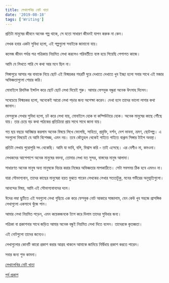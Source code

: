 ```yaml
---
title: লেখালেখির নোট খাতা
date: '2019-08-18'
tags: ['Writing']
---
```


প্রতিটা মানুষের জীবনে অনেক গল্প থাকে, সে যতো সাধারণ জীবনই যাপন করুক না কেন।

লেখক হবার একটা সুবিধা হলো, এই গল্পগুলো সবাইকে জানানো যায়।

কলেজ জীবন পর্যন্ত পত্র পত্রিকায় নিয়মিত লেখা করলেও পরিবর্তীতে ব্যস্ত হয়ে গিয়েছি পেশাগত কাজে। 

আমি যে লিখতে পারি সে কথা আর মনে ছিল না। 

সিঙ্গাপুরে আসার পর বাবাকে নিয়ে ছোট এই বিস্ময়কর শহরটি ঘুরে দেখাতে দেখাতে খুব ইচ্ছা হলো সবার সাথে এই মজার অভিজ্ঞতাগুলো শেয়ার করি।

মোবাইলে রিদমিক ইন্সটল করে ছোট ছোট লেখা দিয়েই শুরু। আমার ফেসবুক বন্ধুরা অনেক উৎসাহ দিলেন।

সবেচেয়ে বিস্ময়কর হলো, অনেকেই আরো লেখা পড়ার জন্য অপেক্ষা করেন। দেখা হলে তাদের ভালো লাগার কথা জানান।

ফেসবুকে লেখার সুবিধা হলো, চট করে লেখা যায়, মোবাইলে হোক বা কম্পিউটারে হোক। অনেক মানুষের কাছে পৌঁছে যায়। তার চেয়ে বড় কথা পাঠকের প্রতিক্রিয়া প্রায় সাথে সাথে জানা যায়।

গত ছয় বছরে আবিষ্কার করলাম অনেক বিষয়ে লিখে ফেলেছি, সাহিত্য, প্রযুক্তি, দর্শন, দেশ ভাবনা, ভ্রমণ, ছোটগল্প। এ সবগুলো বিষয়েই যে আমি বিশেষজ্ঞ, এমন নয়। তবে কৌতুহল থেকেই গাইতে গাইতে বাথ্রুম সিঙ্গার টাইপ অবস্থা।

প্রতিটা লেখায় পুরোপুরি সৎ থেকেছি। আমি যা ভাবি, বলি, বিশ্বাস করি - তাই এসেছে। এর বেশীও না, কমওনা।

লেখকদের আশেপাশে অনেক মানুষের বক্তব্য, তোমার লেখা যত সুন্দর, বাস্তবের মানুষ আলাদা।

সাধারণত অনেক মানুষ অন্য মানুষকে বিচার করার নিজের অভিজ্ঞতার মাপকাঠিতে। সেটা সবসময় ঠিক হবে এমনও না।

যারা সৌভাগ্যবান, তাদের কাছের মানুষেরা হয়ত বুঝতে পারেন লেখকের লেখার সততাটুকু, মনের গভীরের অনুভূতিগুলো।

আনন্দের বিষয়, আমি এই সৌভাগ্যবানদের দলে।

ঈদের লম্বা ছুটিতে এই সবগুলো লেখা গুছিয়ে এক করে ফেসবুক নোট আকারে সাজালাম, যেন কেউ খুব সহজে প্রাসঙ্গিক লেখাগুলো একসাথে খুঁজে পান।

আমার লেখা নিয়মিত পড়েন, এমন কয়েকজনকে ট্যাগ করে দিলাম তাদের সুবিধার জন্য।

পত্রিকা বা প্রকাশনার সাথে জড়িত আমার অনেক বন্ধুই নিয়মিত লেখা দিতে বলেন। তাদেরকে কৃতজ্ঞতা। 

এই নোটগুলো তাদের জন্যেও।

লেখাগুলোর কোনটি কারো প্রকাশ করার আগ্রহ থাকলে আমাকে জানিয়ে নির্দ্বিধায় প্রকাশ করতে পারেন।

সবার জন্য শুভ কামনা।

[লেখালেখির নোট খাতা](https://www.facebook.com/notes/ashraf-alam/%E0%A6%B8%E0%A7%82%E0%A6%9A%E0%A6%BF/10162327584070714/)

[পূর্ব প্রকাশ](https://www.facebook.com/ashraful.alam/posts/10156115986005583)